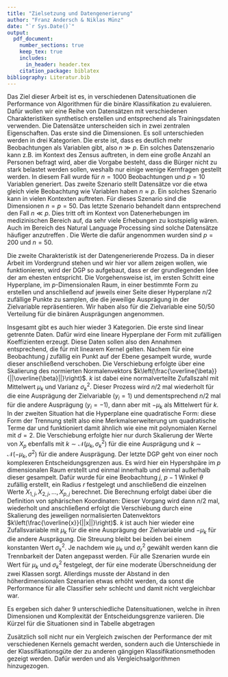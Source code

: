 ```yaml
---
title: "Zielsetzung und Datengenerierung"
author: "Franz Andersch & Niklas Münz"
date: "`r Sys.Date()`"
output: 
  pdf_document:
    number_sections: true
    keep_tex: true
    includes:
      in_header: header.tex
    citation_package: biblatex
bibliography: Literatur.bib
---
```

Das Ziel dieser Arbeit ist es, in verschiedenen Datensituationen die Performance von \textit{SVM} Algorithmen für die binäre Klassifikation zu evaluieren. Dafür wollen wir eine Reihe von Datensätzen mit verschiedenen Charakteristiken synthetisch erstellen und entsprechend als Trainingsdaten verwenden. Die Datensätze unterscheiden sich in zwei zentralen Eigenschaften. Das erste sind die Dimensionen. Es soll unterschieden werden in drei Kategorien. Die erste ist, dass es deutlich mehr Beobachtungen als Variablen gibt, also $n \gg p$. Ein solches Datenszenario kann z.B. im Kontext des Zensus auftreten, in dem eine große Anzahl an Personen befragt wird, aber die Vorgabe besteht, dass die Bürger nicht zu stark belastet werden sollen, weshalb nur einige wenige Kernfragen gestellt werden. In diesem Fall wurde für $n=1000$ Beobachtungen und $p=10$ Variablen generiert. Das zweite Szenario stellt Datensätze vor die etwa gleich viele Beobachtung wie Variablen haben $n \approx p$. Ein solches Szenario kann in vielen Kontexten auftreten. Für dieses Szenario sind die Dimensionen $n=p=50$. Das letzte Szenario behandelt dann entsprechend den Fall $n \ll p$. Dies tritt oft im Kontext von Datenerhebungen im medizinischen Bereich auf, da sehr viele Erhebungen zu kostspielig wären. Auch im Bereich des Natural Language Processing sind solche Datensätze häufiger anzutreffen \parencite{scholzComparisonClassificationMethods2021}. Die Werte die dafür angenommen wurden sind $p=200$ und $n=50$.

Die zweite Charakteristik ist der Datengenerierende Prozess. Da in dieser Arbeit \textit{SVM} im Vordergrund stehen und wir hier vor allem zeigen wollen, wie \textit{SVM} funktionieren, wird der DGP so aufgebaut, dass er der grundlegenden Idee der \textit{SVM} am ehesten entspricht. Die Vorgehensweise ist, im ersten Schritt eine Hyperplane, im $p$-Dimensionalen Raum, in einer bestimmte Form zu erstellen und anschließend auf jeweils einer Seite dieser Hyperplane $n/2$ zufällige Punkte zu samplen, die die jeweilige Ausprägung in der Zielvariable repräsentieren. Wir haben also für die Zielvariable eine 50/50 Verteilung für die binären Ausprägungen angenommen.

Insgesamt gibt es auch hier wieder 3 Kategorien. Die erste sind linear getrennte Daten. Dafür wird eine lineare Hyperplane der Form
\begin{align}
\beta_1 X_1+\beta_2 X_2 +...+\beta_{1-p} X_{p-1}= \beta_p X_p
\end{align}
mit zufälligen Koeffizienten erzeugt. Diese Daten sollen also den Annahmen entsprechend, die für \textit{SVM} mit linearem Kernel gelten. Nachem für eine Beobachtung $j$ zufällig ein Punkt auf der Ebene gesampelt wurde, wurde dieser anschließend verschoben. Die Verschiebung erfolgte über eine Skalierung des normierten Normalenvektors $k\left(\frac{\overline{\beta}}{||\overline{\beta}||}\right)$. $k$ ist dabei eine normalverteilte Zufallszahl mit Mittelwert $\mu_k$ und Varianz $\sigma^2_k$. Dieser Prozess wird $n/2$ mal wiederholt für die eine Ausprägung der Zielvariable ($y_i=1$) und dementsprechend $n/2$ mal für die andere Ausprägung ($y_i=-1$), dann aber mit $-\mu_k$ als Mittelwert für $k$.  \newline
In der zweiten Situation hat die Hyperplane eine quadratische Form:
\begin{align}
\beta_0+\beta_1 X_1 + \beta_2 X_1^2+\beta_3 X_2+\beta_4 X_2^2+...+\beta_{2p-2}X_{p-1}+\beta_{2p-1}X_{p-1}^2=\beta_{2p} X_p
\end{align}
diese Form der Trennung stellt also eine Merkmalserweiterung um quadratische Terme dar und funktioniert damit ähnlich wie eine \textit{SVM} mit polynomialen Kernel mit $d=2$. Die Verschiebung erfolgte hier nur durch Skalierung der Werte von $X_p$ ebenfalls mit $k\sim\mathcal{N}(\mu_k,\sigma^2_k)$ für die eine Ausprägung und $k\sim\mathcal{N}(-\mu_k,\sigma^2)$ für die andere Ausprägung.\newline 
Der letzte DGP geht von einer noch komplexeren Entscheidungsgrenzen aus. Es wird hier ein Hypershpäre im $p$ dimensionalen Raum erstellt und einmal innerhalb und einmal außerhalb dieser gesampelt. Dafür wurde für eine Beobachtung $j$, $p-1$ Winkel $\theta$ zufällig erstellt, ein Radius $r$ festgelegt und anschließend die einzelnen Werte $X_{1,j},X_{2,j},...,X_{p,j}$ berechnet. Die Berechnung erfolgt dabei über die Definition von sphärischen Koordinaten:
\begin{align}
\begin{aligned}
		X_{1,j} &= r \cos(\theta_1)\\
		X_{2,j} &= r \sin(\theta_1)\cos(\theta_2)\\
		X_{3,j} &= r \sin(\theta_1)\sin(\theta_2)\cos(\theta_3)\\
		&\quad \vdots\\
		X_{p-1,j}&=r \sin(\theta_1)\ldots \sin(\theta_{p-2})\cos(\theta_{p-1})\\
		X_{p,j}&=r \sin(\theta_1)\ldots \sin(\theta_{p-2})\sin(\theta_{p-1})
	\end{aligned}
	\end{align}
Dieser Vorgang wird dann $n/2$ mal, wiederholt und anschließend erfolgt die Verschiebung durch eine Skalierung des jeweiligen normalisierten Datenvektors $k\left(\frac{\overline{x}}{||x||}\right)$. $k$ ist auch hier wieder eine Zufallsvariable mit $\mu_k$ für die eine Ausprägung der Zielvariable und $-\mu_k$ für die andere Ausprägung. Die Streuung bleibt bei beiden bei einem konstanten Wert $\sigma^2_k$. Je nachdem wie $\mu_k$ und $\sigma^2_r$ gewählt werden kann die Trennbarkeit der Daten angepasst werden. Für alle Szenarien wurde ein Wert für $\mu_k$ und $\sigma^2_k$ festgelegt, der für eine moderate Überschneidung der zwei Klassen sorgt. Allerdings musste der Abstand in den höherdimensionalen Szenarien etwas erhöht werden, da sonst die Performance für alle Classifier sehr schlecht und damit nicht vergleichbar war.

Es ergeben sich daher 9 unterschiedliche Datensituationen, welche in ihren Dimensionen und Komplexität der Entscheidungsgrenze variieren. Die Kürzel für die Situationen sind in Tabelle \ref{tab:datensituationen} abgetragen

\begin{table}[H]
\begin{center}
\begin{tabular}{ |c|c|c|c| }
 \hline
  & linear & polynomial & radial \\
 \hline
 $p \ll n$ & S1 & S2 & S3 \\
 \hline
 $p \approx n$ & S4 & S5 & S6 \\
 \hline
 $p \gg n$ & S7 & S8 & S9 \\
 \hline
\end{tabular}
\end{center}
\caption{Datenszenarien}
\label{tab:datensituationen}
\end{table}

Zusätzlich soll nicht nur ein Vergleich zwischen der Performance der \textit{SVM} mit verschiedenen Kernels gemacht werden, sondern auch die Unterschiede in der Klassifikationsgüte der \textit{SVM} zu anderen gängigen Klassifikationsmethoden gezeigt werden. Dafür werden \textit{regularized Logistic Regression} und \textit{k-nearest Neighbour} als Vergleichsalgorithmen hinzugezogen.